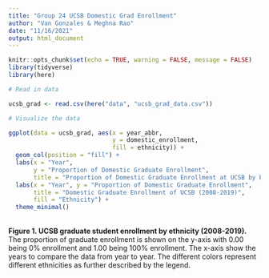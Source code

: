 ```yaml
---
title: "Group 24 UCSB Domestic Grad Enrollment"
author: "Van Gonzales & Meghna Rao"
date: "11/16/2021"
output: html_document
---
```


```r
knitr::opts_chunk$set(echo = TRUE, warning = FALSE, message = FALSE)
library(tidyverse)
library(here)
```

```r
# Read in data

ucsb_grad <- read.csv(here("data", "ucsb_grad_data.csv"))
```

```r
# Visualize the data

ggplot(data = ucsb_grad, aes(x = year_abbr, 
                             y = domestic_enrollment,
                             fill = ethnicity)) +
  geom_col(position = "fill") +
  labs(x = "Year", 
       y = "Proportion of Domestic Graduate Enrollment", 
       title = "Proportion of Domestic Graduate Enrollment at UCSB by Ethnicity (2008 - 2019)")
  labs(x = "Year", y = "Proportion of Domestic Graduate Enrollment", 
       title = "Domestic Graduate Enrollment of UCSB (2008-2019)",
       fill = "Ethnicity") +
  theme_minimal()
```
<br>
**Figure 1. UCSB graduate student enrollment by ethnicity (2008-2019).** The proportion of graduate enrollment is shown on the y-axis with 0.00 being 0% enrollment and 1.00 being 100% enrollment. The x-axis show the years to compare the data from year to year. The different colors represent different ethnicities as further described by the legend.

